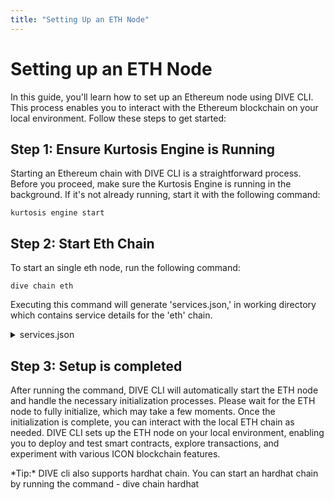 ```yaml
---
title: "Setting Up an ETH Node"
---
```




# Setting up an ETH Node

In this guide, you'll learn how to set up an Ethereum node using DIVE CLI. This process enables you to interact with the Ethereum blockchain on your local environment. Follow these steps to get started:

## Step 1: Ensure Kurtosis Engine is Running

Starting an Ethereum chain with DIVE CLI is a straightforward process. Before you proceed, make sure the Kurtosis Engine is running in the background. If it's not already running, start it with the following command:

```filename="" copy
kurtosis engine start
```
## Step 2:  Start Eth Chain

To start an single eth node, run the following command:

```filename="" copy
dive chain eth
```
Executing this command will generate 'services.json,' in working directory which contains service details for the 'eth' chain.

<details>
<summary>
services.json
</summary>

```filename="" copy
{
  "service_name": "el-1-geth-lighthouse",
  "endpoint_public": "http://172.16.0.3:8544",
  "endpoint": "http://172.16.0.5:8545",
  "keypassword": "password",
  "keystore_path": "keystores/eth_keystore.json",
  "network": "0x301824.eth",
  "network_name": "eth",
  "nid": "0x301824"
}
```
* <b>service_name:</b> The name of the service.
* <b>endpoint_public:</b> The public endpoint URL for interacting with the service.
* <b>endpoint:</b> The private endpoint.
* <b>keypassword:</b> The password used for accessing the service's keystore.
* <b>keystore_path:</b> The file path for the service's keystore.
* <b>network:</b> The network ID.
* <b>network_name:</b> The name of the network.
* <b>nid:</b> The unique identifier id for the network.  

</details>


## Step 3: Setup is completed

After running the command, DIVE CLI will automatically start the ETH node and handle the necessary initialization processes. Please wait for the ETH node to fully initialize, which may take a few moments.
Once the initialization is complete, you can interact with the local ETH chain as needed. DIVE CLI sets up the ETH node on your local environment, enabling you to deploy and test smart contracts, explore transactions, and experiment with various ICON blockchain features.


<Callout type="info" emoji="💡">
  *Tip:* DIVE cli also supports hardhat chain. You can start an hardhat chain by running the command - dive chain hardhat
</Callout>